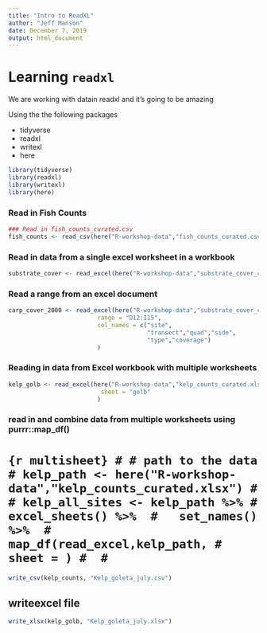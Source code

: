 ```yaml
---
title: "Intro to ReadXL"
author: "Jeff Manson"
date: December 7, 2019
output: html_document
---
```


# Learning `readxl`


We are working with datain readxl and it's going to be amazing

Using the the following packages

- tidyverse
- readxl
- writexl
- here


```r
library(tidyverse)
library(readxl)
library(writexl)
library(here)
```

### Read in Fish Counts

```r
### Read in fish_counts_curated.csv 
fish_counts <- read_csv(here("R-workshop-data","fish_counts_curated.csv"))
```

### Read in data from a single excel worksheet in a workbook
```r
substrate_cover <- read_excel(here("R-workshop-data","substrate_cover_curated.xlsx"),skip =4, na = "-9999")

```

### Read a range from an excel document
```r
carp_cover_2000 <- read_excel(here("R-workshop-data","substrate_cover_curated.xlsx"),
                         range = "D12:I15",
                         col_names = c("site",
                                       "transect","quad","side",
                                       "type","coverage")
                         )
```

### Reading in data from Excel workbook with multiple worksheets
```r
kelp_golb <- read_excel(here("R-workshop-data","kelp_counts_curated.xlsx"),
                          sheet = "golb"
                         )
```


### read in and combine data from multiple worksheets using purrr::map_df()

# ```{r multisheet}
# # path to the data
# kelp_path <- here("R-workshop-data","kelp_counts_curated.xlsx")
# 
# kelp_all_sites <- kelp_path %>%
#   excel_sheets() %>% 
#   set_names() %>% 
#   map_df(read_excel,kelp_path,
#          sheet = )
# 
# ```
```r
write_csv(kelp_counts, "Kelp_goleta_july.csv")
```


## writeexcel file
```r
write_xlsx(kelp_golb, "Kelp_goleta_july.xlsx")
```

